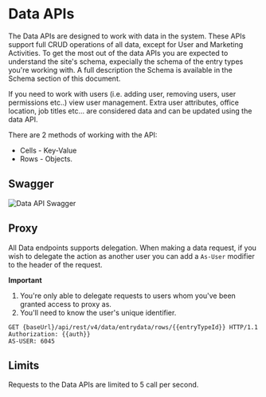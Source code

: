 # Data APIs

The Data APIs are designed to work with data in the system. These APIs support full CRUD operations of all data, except for User and Marketing Activities. To get the most out of the data APIs you are expected to understand the site's schema, expecially the schema of the entry types you're working with. A full description the Schema is available in the Schema section of this document.

If you need to work with users (i.e. adding user, removing users, user permissions etc..) view user management. Extra user attributes, office location, job titles etc... are considered data and can be updated using the data API.

There are 2 methods of working with the API:
* Cells - Key-Value
* Rows - Objects.

## Swagger
![Data API Swagger](./data/data.png)

## Proxy

All Data endpoints supports delegation. When making a data request, if you wish to delegate the action as another user you can add a `As-User` modifier to the header of the request.

**Important**

1. You're only able to delegate requests to users whom you've been granted access to proxy as.
2. You'll need to know the user's unique identifier.

```
GET {baseUrl}/api/rest/v4/data/entrydata/rows/{{entryTypeId}} HTTP/1.1
Authorization: {{auth}}
AS-USER: 6045
```

## Limits

Requests to the Data APIs are limited to 5 call per second.